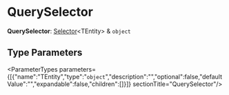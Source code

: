 
# QuerySelector

 **QuerySelector**: [Selector](types.CommonTypes.Selector.mdx)&#60;TEntity&#62; & `object`

## Type Parameters

<ParameterTypes parameters={[{"name":"TEntity","type":"`object`","description":"","optional":false,"defaultValue":"","expandable":false,"children":[]}]}  sectionTitle="QuerySelector"/>
